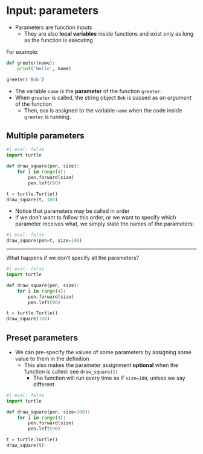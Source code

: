 # Input: parameters

- Parameters are function inputs
  - They are also **local variables** inside functions and exist only as long as the function is executing

For example:
```python
def greeter(name):
    print('Hello', name)

greeter('Bob')
```

- The variable `name` is the **parameter** of the function `greeter`.
- When `greeter` is called, the string object `Bob` is passed as *an argument* of the function
  - Then, `Bob` is assigned to the variable `name` when the code inside `greeter` is running.
  
## Multiple parameters

```python
#| eval: false
import turtle

def draw_square(pen, size):
    for i in range(4):
        pen.forward(size)
        pen.left(90)

t = turtle.Turtle()
draw_square(t, 100)
```

- Notice that parameters may be called in order
- If we don't want to follow this order, or we want to specify which parameter receives what, we simply state the names of the parameters:

```python
#| eval: false
draw_square(pen=t, size=100)
```

---
What happens if we don't specify all the parameters?

```python
#| eval: false
import turtle

def draw_square(pen, size):
    for i in range(4):
        pen.forward(size)
        pen.left(90)

t = turtle.Turtle()
draw_square(100)
```

## Preset parameters

- We can pre-specify the values of some parameters by assigning some value to them in the definition
  - This also makes the parameter assignment **optional** when the function is called: see `draw_square(t)`
    - The function will run every time as if `size=100`, unless we say different

```python
#| eval: false
import turtle

def draw_square(pen, size=100):
    for i in range(4):
        pen.forward(size)
        pen.left(90)

t = turtle.Turtle()
draw_square(t)
```
